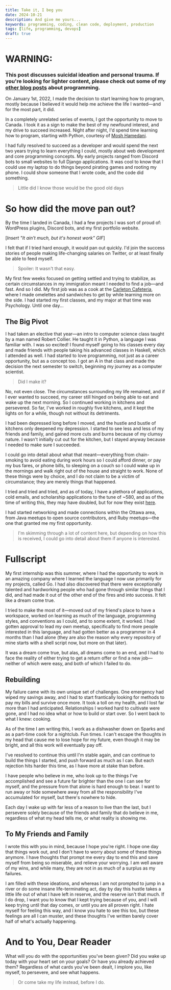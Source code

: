 ```yaml
---
title: Take it, I beg you
date: 2024-10-21
description: And give me yours...
keywords: programming, coding, clean code, deployment, production 
tags: [life, programming, devops]
draft: true
---
```


# WARNING: 
### This post discusses suicidal ideation and personal trauma. If you're looking for lighter content, please check out some of my [other blog posts](https://chiso.dev/blog) about programming.

On January 1st, 2022, I made the decision to start learning how to program, mostly because I believed it would help me achieve the life I wanted—and for the most part, it did. 

In a completely unrelated series of events, I got the opportunity to move to Canada. I took it as a sign to make the best of my newfound interest, and my drive to succeed increased. Night after night, I'd spend time learning how to program, starting with Python, courtesy of [Mosh Hamedani](https://youtu.be/_uQrJ0TkZlc?si=-VnadnZr4a0FryF4).

I had fully resolved to succeed as a developer and would spend the next two years trying to learn everything I could, mostly about web development and core programming concepts. My early projects ranged from Discord bots to small websites to full Django applications. It was cool to know that I could use my laptop to do things beyond pirating games and rooting my phone. I could show someone that I wrote code, and the code did something.

> Little did I know those would be the good old days

# So how did the move pan out? 

By the time I landed in Canada, I had a few projects I was sort of proud of: WordPress plugins, Discord bots, and my first portfolio website.

[*Insert "It ain't much, but it's honest work" GIF*]

I felt that if I tried hard enough, it would pan out quickly. I'd join the success stories of people making life-changing salaries on Twitter, or at least finally be able to feed myself.
> Spoiler: It wasn't that easy.

My first few weeks focused on getting settled and trying to stabilize, as certain circumstances in my immigration meant I needed to find a job—and fast. And so I did. My first job was as a cook at the [Carleton Cafeteria](https://g.co/kgs/MZNQmpQ), where I made omelettes and sandwiches to get by while learning more on the side. I had started my first classes, and my major at that time was Psychology. Until one day...

## The Big Pivot
I had taken an elective that year—an intro to computer science class taught by a man named Robert Collier. He taught it in Python, a language I was familiar with. I was so excited! I found myself going to his classes every day and made friends with people taking his advanced classes in Haskell, which I attended as well. I had started to love programming, not just as a career opportunity, but as a concept too. I got an A in that class and made the decision the next semester to switch, beginning my journey as a computer scientist.

> Did I make it?

No, not even close. The circumstances surrounding my life remained, and if I ever wanted to succeed, my career still hinged on being able to eat and wake up the next morning. So I continued working in kitchens and persevered. So far, I've worked in roughly five kitchens, and it kept the lights on for a while, though not without its detriments.

I had been depressed long before I moved, and the hustle and bustle of kitchens only deepened my depression. I started to see less and less of my friends and family, and gained more cuts and burns because of my clumsy nature. I wasn't initially cut out for the kitchen, but I stayed anyway because I needed to make sure I succeeded.

I could go into detail about what that meant—everything from chain-smoking to avoid eating during work hours so I could afford dinner, or pay my bus fares, or phone bills, to sleeping on a couch so I could wake up in the mornings and walk right out of the house and straight to work. None of these things were by choice, and I do not claim to be a victim of circumstance; they are merely things that happened.

I tried and tried and tried, and as of today, I have a plethora of applications, cold emails, and scholarship applications to the tune of ~580, and as of the time of writing this, they may have doubled, but for now they exist [here](https://docs.google.com/spreadsheets/d/1U0LzpH36CmM8Y0yrurnnih2i2UKAGJGemXFiVPqmKGQ/).

I had started networking and made connections within the Ottawa area, from Java meetups to open source contributors, and Ruby meetups—the one that granted me my first opportunity.

> I'm skimming through a lot of content here, but depending on how this is received, I could go into detail about them if anyone is interested.

# Fullscript
My first internship was this summer, where I had the opportunity to work in an amazing company where I learned the language I now use primarily for my projects, called Go. I had also discovered that there were exceptionally talented and hardworking people who had gone through similar things that I did, and had made it out of the other end of the fires and into success. It felt like a dream come true.

I tried to make the most of it—moved out of my friend's place to have a workspace, worked on learning as much of the language, programming styles, and conventions as I could, and to some extent, it worked. I had gotten approval to lead my own meetup, specifically to find more people interested in this language, and had gotten better as a programmer in 4 months than I had alone (they are also the reason why every repository of mine starts with a shell script now, but more on that later).

It was a dream come true, but alas, all dreams come to an end, and I had to face the reality of either trying to get a return offer or find a new job—neither of which were easy, and both of which I failed to do.

## Rebuilding 

My failure came with its own unique set of challenges. One emergency had wiped my savings away, and I had to start frantically looking for methods to pay my bills and survive once more. It took a toll on my health, and I lost far more than I had anticipated. Relationships I worked hard to cultivate were gone, and I had no idea what or how to build or start over. So I went back to what I knew: cooking.

As of the time I am writing this, I work as a dishwasher down on Sparks and as a part-time cook for a nightclub. Fun times. I can't escape the thoughts in my head that cause me to lose hope for my future, even though it may be bright, and all this work will eventually pay off.

I've resolved to continue this until I'm stable again, and can continue to build the things I started, and push forward as much as I can. But each rejection hits harder this time, as I have more at stake than before.

I have people who believe in me, who look up to the things I've accomplished and see a future far brighter than the one I can see for myself, and the pressure from that alone is hard enough to bear. I want to run away or hide somewhere away from all the responsibility I've accumulated for myself, but there's nowhere to hide.

Each day I wake up with far less of a reason to live than the last, but I persevere solely because of the friends and family that do believe in me, regardless of what my head tells me, or what reality is showing me.

## To My Friends and Family
I wrote this with you in mind, because I hope you're right. I hope one day that things work out, and I don't have to worry about some of these things anymore. I have thoughts that prompt me every day to end this and save myself from being so miserable, and relieve your worrying. I am well aware of my wins, and while many, they are not in as much of a surplus as my failures.

I am filled with these ideations, and whereas I am not prompted to jump in a river or do some insane life-terminating act, day by day this hustle takes a little life out of what I have left in reserve, and the reserve isn't that much. If I do drop, I want you to know that I kept trying because of you, and I will keep trying until that day comes, or until you are all proven right. I hate myself for feeling this way, and I know you hate to see this too, but these feelings are all I can muster, and these thoughts I've written barely cover half of what's actually happening.

# And to You, Dear Reader
What will you do with the opportunities you've been given? Did you wake up today with your heart set on your goals? Or have you already achieved them?
Regardless of what cards you've been dealt, I implore you, like myself, to persevere, and see what happens.

> Or come take my life instead, before I do.